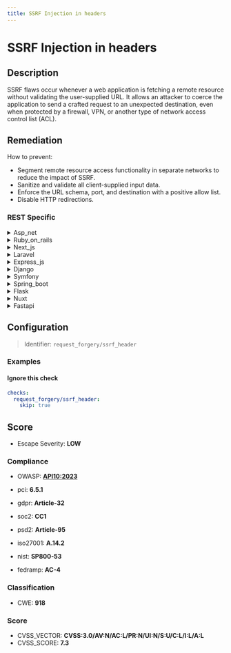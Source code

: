```yaml
---
title: SSRF Injection in headers
---
```


# SSRF Injection in headers

## Description

SSRF flaws occur whenever a web application is fetching a remote resource without validating the user-supplied URL.
It allows an attacker to coerce the application to send a crafted request to an unexpected destination, even when protected by a firewall, VPN, or another type of network access control list (ACL).


## Remediation

How to prevent:
- Segment remote resource access functionality in separate networks to reduce the impact of SSRF.
- Sanitize and validate all client-supplied input data.
- Enforce the URL schema, port, and destination with a positive allow list.
- Disable HTTP redirections.



### REST Specific

<details>
    <summary>Asp_net</summary>

To mitigate SSRF injection in headers within an ASP.NET application, validate and sanitize all user-supplied input, including URLs. Implement a whitelist of allowed domains and schemes, and ensure that any URL fetching is performed using a secure method that does not expose sensitive server-side resources. Additionally, consider using built-in .NET libraries like `HttpClient` with predefined request headers and avoid concatenating user input into URLs. Employ network-level restrictions and review server-side request handling code to ensure it does not inadvertently process user-supplied URLs without proper security checks.

</details>

<details>
    <summary>Ruby_on_rails</summary>

In Ruby on Rails, mitigate SSRF attacks by validating and sanitizing user-supplied URLs before using them to make requests. Employ a whitelist of allowed domains and schemes, and use the 'uri' standard library to parse and validate URLs. Additionally, consider using the 'resolv-replace' library to enforce DNS resolution restrictions and timeouts to prevent internal network probing.

</details>

<details>
    <summary>Next_js</summary>

To mitigate SSRF injection in headers within a Next.js application, ensure that all user-supplied URLs are validated against a strict whitelist of allowed domains and protocols. Implement server-side checks to verify the URL format and use built-in URL parsing libraries to decompose and validate each part of the URL before making any outbound requests. Additionally, consider using a dedicated library for HTTP requests that provides SSRF protection features, and restrict outgoing traffic from the server to only necessary services to minimize the attack surface.

</details>

<details>
    <summary>Laravel</summary>

In Laravel, to mitigate SSRF injection in headers, validate and sanitize all user-supplied URLs before using them to fetch resources. Employ Laravel's built-in validation rules, such as 'url' or 'active_url', to ensure the URL is valid. Additionally, restrict outgoing requests to a predefined list of allowed domains and implement network-level controls to prevent requests to internal resources. Use GuzzleHttp client with caution, and avoid passing user input directly to the client. Always keep Laravel and its dependencies up to date to benefit from the latest security enhancements.

</details>

<details>
    <summary>Express_js</summary>

To mitigate SSRF injection in headers within an Express.js application, ensure that all user-supplied URLs are validated against a whitelist of allowed domains and URL patterns. Implement strict input validation, use a dedicated library for URL parsing, and avoid passing user-controlled data to networking functions. Additionally, consider using a server-side request proxy that restricts outgoing traffic to known-safe destinations, and employ network-level security measures to prevent unauthorized internal network access.

</details>

<details>
    <summary>Django</summary>

In Django, to mitigate SSRF vulnerabilities, ensure that any user-supplied URLs are validated against a whitelist of allowed domains. Use Django's URLValidator for basic validation, and consider implementing more robust checks tailored to your application's logic. Additionally, limit outgoing requests to only necessary protocols and domains, and apply strict timeout and error handling to prevent misuse of the application's ability to make HTTP requests.

</details>

<details>
    <summary>Symfony</summary>

In Symfony, to mitigate SSRF injection in headers, ensure that any user-supplied URLs are validated against a whitelist of allowed domains and schemes. Use Symfony's built-in validation constraints, such as 'Url' and 'Choice', to enforce this. Additionally, avoid directly passing user-controlled data to functions that perform HTTP requests. Implement service wrappers that sanitize and validate all input, and consider using a dedicated library to handle URL fetching that has built-in security features.

</details>

<details>
    <summary>Spring_boot</summary>

In Spring Boot applications, to mitigate SSRF attacks, validate and sanitize all user-supplied URLs before using them to initiate a connection to a remote resource. Implement a whitelist of allowed domains and schemes, and reject any requests that do not match the criteria. Additionally, consider using Spring Security's built-in protections and avoid disclosing sensitive information through error messages.

</details>

<details>
    <summary>Flask</summary>

To mitigate SSRF injection in headers within a Flask application, ensure that all user-supplied URLs are validated against a whitelist of allowed domains and schemes. Use a dedicated library or function to parse and sanitize URLs before using them in network requests. Additionally, consider implementing network-level restrictions to limit the range of accessible resources by the server, and avoid disclosing sensitive information through error messages.

</details>

<details>
    <summary>Nuxt</summary>

In Nuxt.js, to mitigate SSRF injection in headers, ensure that all user-supplied URLs are validated against a whitelist of allowed domains and URL patterns. Implement server-side checks to sanitize and verify the legitimacy of URLs before using them in any HTTP requests. Additionally, consider using built-in Nuxt.js modules or third-party libraries designed to secure HTTP requests and prevent SSRF by default.

</details>

<details>
    <summary>Fastapi</summary>

In FastAPI, to mitigate SSRF injection in headers, ensure that all user-supplied URLs are validated against a strict whitelist of allowed domains and schemes. Use built-in FastAPI dependencies to create reusable validators for URL inputs. Additionally, employ network-level security measures such as proper firewall configurations to restrict outbound traffic to trusted services only.

</details>

## Configuration

> Identifier: `request_forgery/ssrf_header`



### Examples



#### Ignore this check

```yaml
checks:
  request_forgery/ssrf_header:
    skip: true
```




## Score

- Escape Severity: **<span className="low-severity">LOW</span>**

### Compliance

- OWASP: **[API10:2023](https://github.com/OWASP/API-Security/blob/master/editions/2023/en/0xaa-unsafe-consumption-of-apis.md)**

- pci: **6.5.1**
- gdpr: **Article-32**
- soc2: **CC1**
- psd2: **Article-95**
- iso27001: **A.14.2**
- nist: **SP800-53**
- fedramp: **AC-4**

### Classification

- CWE: **918**




### Score

- CVSS_VECTOR: **CVSS:3.0/AV:N/AC:L/PR:N/UI:N/S:U/C:L/I:L/A:L**
- CVSS_SCORE: **7.3**

